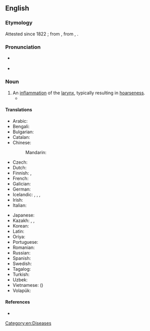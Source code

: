 ==English==
{{wikipedia}}

===Etymology===
Attested since 1822 {{C.E.}}; from {{etyl|la|en}} {{m|la|larynx}}, from {{etyl|grc|en}} {{m|grc|λάρυγξ}}, {{suffix|en||itis}}.

===Pronunciation===
* {{a|US}} {{IPA|en|/læɹɪnˈdʒajtɪs/}}
* {{audio|en|LL-Q1860 (eng)-Vealhurl-laryngitis.wav|Audio (Southern England)}}

===Noun===
{{en-noun|-|laryngites}}

# An [[inflammation]] of the [[larynx]], typically resulting in [[hoarseness]].
#* {{quote-book
|en
|year=1960
|author={{w|P. G. Wodehouse}}
|title={{w|Jeeves in the Offing}}
|section=chapter XI
|passage=The moment had come for the honeyed word. I lowered my voice to a confidential murmur, but on her inquiring if I had '''laryngitis''' raised it again.}}

====Translations====
{{trans-top|inflammation of the larynx}}
* Arabic: {{t|ar|اِنْتَهاب الحَنْجَرَة|m}}
* Bengali: {{t|bn|স্বরযন্ত্রের প্রদাহ}}
* Bulgarian: {{t+|bg|ларингит|m}}
* Catalan: {{t|ca|laringitis|f}}
* Chinese:
*: Mandarin: {{t+|cmn|喉炎|tr=hóuyán}}
* Czech: {{t+|cs|laryngitida|f}}
* Dutch: {{t+|nl|keelontsteking|f}}
* Finnish: {{t|fi|[[kurkunpään]] [[tulehdus]]}}, {{t+|fi|laryngiitti}}
* French: {{t+|fr|laryngite}}
* Galician: {{t+|gl|larinxite|f}}
* German: {{t+|de|Kehlkopfentzündung|f}}
* Icelandic: {{t|is|barkakýlisbólga|f}}, {{t|is|barkakýliskvef|n}}, {{t|is|raddbandakvef|n}}, {{t|is|barkabólga|f}}
* Irish: {{t|ga|laraingíteas|m}}
* Italian: {{t+|it|laringite|f}}
{{trans-mid}}
* Japanese: {{t|ja|喉頭炎|tr=[[こうとうえん]], [[koutouen]]|sc=Jpan}}
* Kazakh: {{t|kk|көмейдің қабынуы}}, {{t|kk|көмекейдің қабынуы}}, {{t|kk|ларингит}}
* Korean: {{t+|ko|후두염(喉頭炎)}}
* Latin: {{t|la|laryngitis|f}}
* Oriya: {{t|or|ଲାରିଞ୍ଜାଇଟିସ}}
* Portuguese: {{t+|pt|laringite|f}}
* Romanian: {{t+|ro|laringită|f}}
* Russian: {{t+|ru|ларинги́т|m}}
* Spanish: {{t+|es|laringitis|f}}
* Swedish: {{t+|sv|laryngit}}
* Tagalog: {{t|tl|magantatagukan}}
* Turkish: {{t|tr|gırtlak yangısı}}
* Uzbek: {{t+|uz|laringit}}
* Vietnamese: {{t|vi|viêm thanh quản}} ({{t|vi|[[炎]][[聲管]]}})
* Volapük: {{t|vo|larinaflamat}}
{{trans-bottom}}

====References====
* {{R:Online Etymology Dictionary}}

[[Category:en:Diseases]]